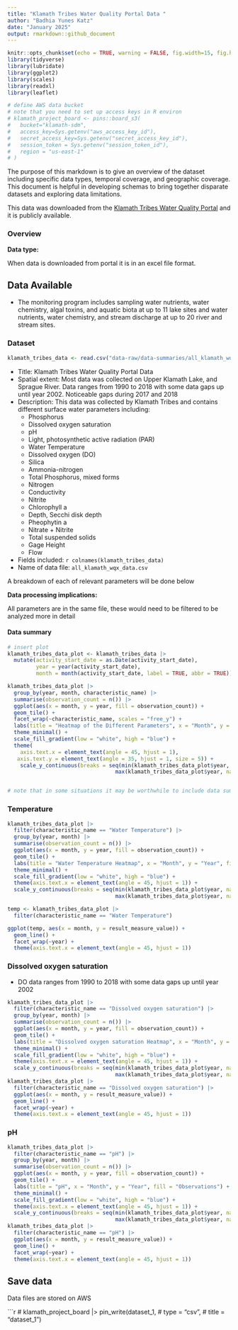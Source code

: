 ```yaml
---
title: "Klamath Tribes Water Quality Portal Data "
author: "Badhia Yunes Katz"
date: "January 2025"
output: rmarkdown::github_document
---
```

```r
knitr::opts_chunk$set(echo = TRUE, warning = FALSE, fig.width=15, fig.height=10)
library(tidyverse)
library(lubridate)
library(ggplot2)
library(scales)
library(readxl)
library(leaflet)

# define AWS data bucket
# note that you need to set up access keys in R environ
# klamath_project_board <- pins::board_s3(
#   bucket="klamath-sdm",
#   access_key=Sys.getenv("aws_access_key_id"),
#   secret_access_key=Sys.getenv("secret_access_key_id"),
#   session_token = Sys.getenv("session_token_id"),
#   region = "us-east-1"
# )
```

The purpose of this markdown is to give an overview of the dataset including specific data types, temporal coverage, and geographic coverage. This document is helpful in developing schemas to bring together disparate datasets and exploring data limitations.

This data was downloaded from the [Klamath Tribes Water Quality Portal](https://klamathtribeswaterquality.com/data/) and it is publicly available. 

### Overview

**Data type:**

When data is downloaded from portal it is in an excel file format. 

## Data Available {.tabset} 

- The monitoring program includes sampling water nutrients, water chemistry, algal toxins, and aquatic biota at up to 11 lake sites and water nutrients, water chemistry, and stream discharge at up to 20 river and stream sites.
  
### Dataset 

```r
klamath_tribes_data <- read.csv("data-raw/data-summaries/all_klamath_wqx_data.csv")
```

 - Title: Klamath Tribes Water Quality Portal Data
 - Spatial extent: Most data was collected on Upper Klamath Lake, and Sprague River. Data ranges from 1990 to 2018 with some data gaps up until year 2002. Noticeable gaps during 2017 and 2018 
 - Description:
This data was collected by Klamath Tribes and contains different surface water parameters including:
    - Phosphorus
    - Dissolved oxygen saturation 
    - pH
    - Light, photosynthetic active radiation (PAR)
    - Water Temperature
    - Dissolved oxygen (DO)
    - Silica
    - Ammonia-nitrogen
    - Total Phosphorus, mixed forms
    - Nitrogen
    - Conductivity
    - Nitrite
    - Chlorophyll a
    - Depth, Secchi disk depth
    - Pheophytin a
    - Nitrate + Nitrite
    - Total suspended solids
    - Gage Height
    - Flow
 - Fields included: `r colnames(klamath_tribes_data)`
 - Name of data file: `all_klamath_wqx_data.csv`  

A breakdown of each of relevant parameters will be done below
 
**Data processing implications:**

All parameters are in the same file, these would need to be filtered to be analyzed more in detail

#### Data summary

 
```r
# insert plot
klamath_tribes_data_plot <- klamath_tribes_data |> 
  mutate(activity_start_date = as.Date(activity_start_date),
         year = year(activity_start_date),
         month = month(activity_start_date, label = TRUE, abbr = TRUE))

klamath_tribes_data_plot |> 
  group_by(year, month, characteristic_name) |> 
  summarise(observation_count = n()) |> 
  ggplot(aes(x = month, y = year, fill = observation_count)) +
  geom_tile() +
  facet_wrap(~characteristic_name, scales = "free_y") +
  labs(title = "Heatmap of the Different Parameters", x = "Month", y = "Year", fill = "Observations") +
  theme_minimal() +
  scale_fill_gradient(low = "white", high = "blue") +
  theme(
    axis.text.x = element_text(angle = 45, hjust = 1),
   axis.text.y = element_text(angle = 35, hjust = 1, size = 5)) +
    scale_y_continuous(breaks = seq(min(klamath_tribes_data_plot$year, na.rm = TRUE), 
                                  max(klamath_tribes_data_plot$year, na.rm = TRUE), by = 4))


# note that in some situations it may be worthwhile to include data summaries for all fields included and other times best to include summary figure
```

### Temperature
 
```r
klamath_tribes_data_plot |>
  filter(characteristic_name == "Water Temperature") |> 
  group_by(year, month) |> 
  summarise(observation_count = n()) |> 
  ggplot(aes(x = month, y = year, fill = observation_count)) +
  geom_tile() +
  labs(title = "Water Temperature Heatmap", x = "Month", y = "Year", fill = "Observations") +
  theme_minimal() +
  scale_fill_gradient(low = "white", high = "blue") +
  theme(axis.text.x = element_text(angle = 45, hjust = 1)) +
  scale_y_continuous(breaks = seq(min(klamath_tribes_data_plot$year, na.rm = TRUE), 
                                  max(klamath_tribes_data_plot$year, na.rm = TRUE), by = 1))


```

```r
temp <- klamath_tribes_data_plot |> 
  filter(characteristic_name == "Water Temperature")

ggplot(temp, aes(x = month, y = result_measure_value)) +
  geom_line() +
  facet_wrap(~year) +
  theme(axis.text.x = element_text(angle = 45, hjust = 1)) 
```


### Dissolved oxygen saturation

 - DO data ranges from 1990 to 2018 with some data gaps up until year 2002
 
```r
klamath_tribes_data_plot |>
  filter(characteristic_name == "Dissolved oxygen saturation") |> 
  group_by(year, month) |> 
  summarise(observation_count = n()) |> 
  ggplot(aes(x = month, y = year, fill = observation_count)) +
  geom_tile() +
  labs(title = "Dissolved oxygen saturation Heatmap", x = "Month", y = "Year", fill = "Observations") +
  theme_minimal() +
  scale_fill_gradient(low = "white", high = "blue") +
  theme(axis.text.x = element_text(angle = 45, hjust = 1)) +
  scale_y_continuous(breaks = seq(min(klamath_tribes_data_plot$year, na.rm = TRUE), 
                                  max(klamath_tribes_data_plot$year, na.rm = TRUE), by = 1))
klamath_tribes_data_plot |> 
  filter(characteristic_name == "Dissolved oxygen saturation") |> 
  ggplot(aes(x = month, y = result_measure_value)) +
  geom_line() +
  facet_wrap(~year) +
  theme(axis.text.x = element_text(angle = 45, hjust = 1)) 

```

### pH
 
```r
klamath_tribes_data_plot |>
  filter(characteristic_name == "pH") |> 
  group_by(year, month) |> 
  summarise(observation_count = n()) |> 
  ggplot(aes(x = month, y = year, fill = observation_count)) +
  geom_tile() +
  labs(title = "pH", x = "Month", y = "Year", fill = "Observations") +
  theme_minimal() +
  scale_fill_gradient(low = "white", high = "blue") +
  theme(axis.text.x = element_text(angle = 45, hjust = 1)) +
  scale_y_continuous(breaks = seq(min(klamath_tribes_data_plot$year, na.rm = TRUE), 
                                  max(klamath_tribes_data_plot$year, na.rm = TRUE), by = 1))
klamath_tribes_data_plot |> 
  filter(characteristic_name == "pH") |> 
  ggplot(aes(x = month, y = result_measure_value)) +
  geom_line() +
  facet_wrap(~year) +
  theme(axis.text.x = element_text(angle = 45, hjust = 1)) 

```



## Save data

Data files are stored on AWS

```r
# klamath_project_board |> pin_write(dataset_1,
#                                type = "csv",
#                                title = "dataset_1")